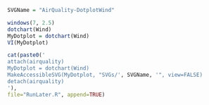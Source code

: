 ```r
SVGName = "AirQuality-DotplotWind"
```
```r
windows(7, 2.5) 
dotchart(Wind) 
MyDotplot = dotchart(Wind) 
VI(MyDotplot)
```

```r
cat(paste0('
attach(airquality)
MyDotplot = dotchart(Wind) 
MakeAccessibleSVG(MyDotplot, "SVGs/', SVGName, '", view=FALSE)
detach(airquality)
'),
file="RunLater.R", append=TRUE)
```
